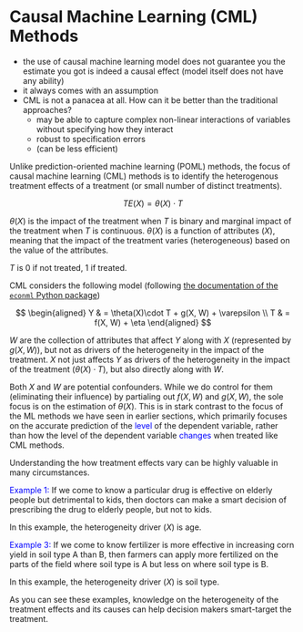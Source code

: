 # Causal Machine Learning (CML) Methods {.unnumbered}


:::{.callout-important}
+ the use of causal machine learning model does not guarantee you the estimate you got is indeed a causal effect (model itself does not have any ability) 
+ it always comes with an assumption 
+ CML is not a panacea at all. How can it be better than the traditional approaches?
  * may be able to capture complex non-linear interactions of variables without specifying how they interact
  * robust to specification errors
  * (can be less efficient)

:::


Unlike prediction-oriented machine learning (POML) methods, the focus of causal machine learning (CML) methods is to identify the heterogenous treatment effects of a treatment (or small number of distinct treatments). 

$$
TE(X) = \theta(X)\cdot T
$$

$\theta(X)$ is the impact of the treatment when $T$ is binary and marginal impact of the treatment when $T$ is continuous. $\theta(X)$ is a function of attributes ($X$), meaning that the impact of the treatment varies (heterogeneous) based on the value of the attributes. 

::: {.column-margin}
$T$ is 0 if not treated, 1 if treated.
:::

CML considers the following model (following [the documentation of the `econml` Python package](https://econml.azurewebsites.net/spec/estimation/dml.html))

$$
\begin{aligned}
Y & = \theta(X)\cdot T + g(X, W) + \varepsilon \\
T & = f(X, W) + \eta 
\end{aligned}
$$

$W$ are the collection of attributes that affect $Y$ along with $X$ (represented by $g(X, W)$), but not as drivers of the heterogeneity in the impact of the treatment. $X$ not just affects $Y$ as drivers of the heterogeneity in the impact of the treatment ($\theta(X)\cdot T$), but also directly along with $W$. 

Both $X$ and $W$ are potential confounders. While we do control for them (eliminating their influence) by partialing out $f(X, W)$ and $g(X, W)$, the sole focus is on the estimation of $\theta(X)$. This is in stark contrast to the focus of the ML methods we have seen in earlier sections, which primarily focuses on the accurate prediction of the <span style="color:blue"> level</span> of the dependent variable, rather than how the level of the dependent variable <span style="color:blue"> changes </span> when treated like CML methods.

Understanding the how treatment effects vary can be highly valuable in many circumstances. 

<span style="color:blue"> Example 1: </span>
If we come to know a particular drug is effective on elderly people but detrimental to kids, then doctors can make a smart decision of prescribing the drug to elderly people, but not to kids. 

::: {.column-margin}
In this example, the heterogeneity driver ($X$) is age.
:::

<span style="color:blue"> Example 3: </span>
If we come to know fertilizer is more effective in increasing corn yield in soil type A than B, then farmers can apply more fertilized on the parts of the field where soil type is A but less on where soil type is B. 

::: {.column-margin}
In this example, the heterogeneity driver ($X$) is soil type.
:::

As you can see these examples, knowledge on the heterogeneity of the treatment effects and its causes can help decision makers smart-target the treatment. 


